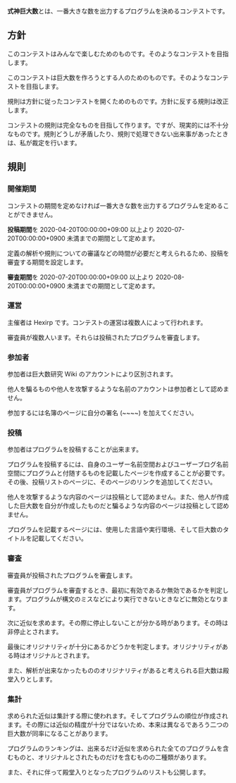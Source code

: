 '''式神巨大数'''とは、一番大きな数を出力するプログラムを決めるコンテストです。

== 方針 ==

このコンテストはみんなで楽しむためのものです。そのようなコンテストを目指します。

このコンテストは巨大数を作ろうとする人のためのものです。そのようなコンテストを目指します。

規則は方針に従ったコンテストを開くためのものです。方針に反する規則は改正します。

コンテストの規則は完全なものを目指して作ります。ですが、現実的には不十分なものです。規則どうしが矛盾したり、規則で処理できない出来事があったときは、私が裁定を行います。

== 規則 ==

=== 開催期間 ===

コンテストの期間を定めなければ一番大きな数を出力するプログラムを定めることができません。

'''投稿期間'''を 2020-04-20T00:00:00+09:00 以上より 2020-07-20T00:00:00+0900 未満までの期間として定めます。

定義の解析や規則についての審議などの時間が必要だと考えられるため、投稿を審査する期間を設定します。

'''審査期間'''を 2020-07-20T00:00:00+09:00 以上より 2020-08-20T00:00:00+0900 未満までの期間として定めます。

=== 運営 ===

主催者は Hexirp です。コンテストの運営は複数人によって行われます。

審査員が複数人います。それらは投稿されたプログラムを審査します。

=== 参加者 ===

参加者は巨大数研究 Wiki のアカウントにより区別されます。

他人を騙るものや他人を攻撃するような名前のアカウントは参加者として認めません。

参加するには名簿のページに自分の署名 (<nowiki>~~~~</nowiki>) を加えてください。

=== 投稿 ===

参加者はプログラムを投稿することが出来ます。

プログラムを投稿するには、自身のユーザー名前空間およびユーザーブログ名前空間にプログラムと付随するものを記載したページを作成することが必要です。その後、投稿リストのページに、そのページのリンクを追加してください。

他人を攻撃するような内容のページは投稿として認めません。また、他人が作成した巨大数を自分が作成したものだと騙るような内容のページは投稿として認めません。

プログラムを記載するページには、使用した言語や実行環境、そして巨大数のタイトルを記載してください。

=== 審査 ===

審査員が投稿されたプログラムを審査します。

審査員がプログラムを審査するとき、最初に有効であるか無効であるかを判定します。プログラムが構文のミスなどにより実行できないときなどに無効となります。

次に近似を求めます。その際に停止しないことが分かる時があります。その時は非停止とされます。

最後にオリジナリティが十分にあるかどうかを判定します。オリジナリティがある時はオリジナルとされます。

また、解析が出来なかったもののオリジナリティがあると考えられる巨大数は殿堂入りとします。

=== 集計 ===

求められた近似は集計する際に使われます。そしてプログラムの順位が作成されます。その際には近似の精度が十分ではないため、本来は異なるであろう二つの巨大数が同率になることがあります。

プログラムのランキングは、出来るだけ近似を求められた全てのプログラムを含むものと、オリジナルとされたものだけを含むものの二種類があります。

また、それに伴って殿堂入りとなったプログラムのリストも公開します。
